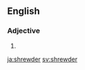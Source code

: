 ==English==

===Adjective===
{{head|en|adjective comparative form}}

# {{en-comparative of|shrewd}}

[[ja:shrewder]]
[[sv:shrewder]]